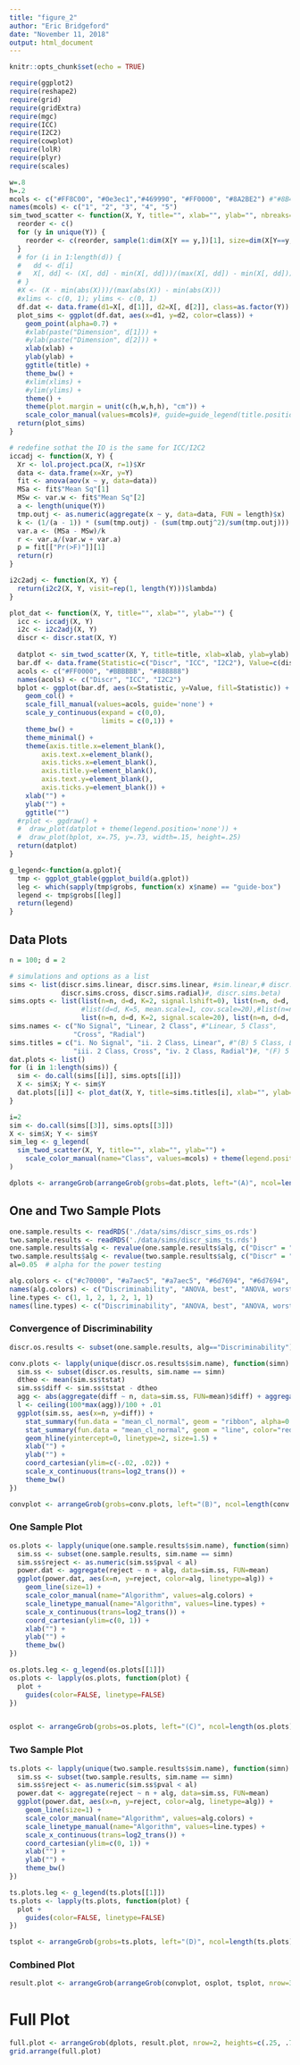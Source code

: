 ```yaml
---
title: "figure_2"
author: "Eric Bridgeford"
date: "November 11, 2018"
output: html_document
---
```


```r
knitr::opts_chunk$set(echo = TRUE)
```

```r
require(ggplot2)
require(reshape2)
require(grid)
require(gridExtra)
require(mgc)
require(ICC)
require(I2C2)
require(cowplot)
require(lolR)
require(plyr)
require(scales)
```

```r
w=.8
h=.2
mcols <- c("#FF8C00", "#0e3ec1","#469990", "#FF0000", "#8A2BE2") #"#8B4513")
names(mcols) <- c("1", "2", "3", "4", "5")
sim_twod_scatter <- function(X, Y, title="", xlab="", ylab="", nbreaks=4, outlier=NULL, d=c(1, 2)) {
  reorder <- c()
  for (y in unique(Y)) {
    reorder <- c(reorder, sample(1:dim(X[Y == y,])[1], size=dim(X[Y==y,])[1], replace=FALSE))
  }
  # for (i in 1:length(d)) {
  #   dd <- d[i]
  #   X[, dd] <- (X[, dd] - min(X[, dd]))/(max(X[, dd]) - min(X[, dd]))
  # }
  #X <- (X - min(abs(X)))/(max(abs(X)) - min(abs(X)))
  #xlims <- c(0, 1); ylims <- c(0, 1)
  df.dat <- data.frame(d1=X[, d[1]], d2=X[, d[2]], class=as.factor(Y))
  plot_sims <- ggplot(df.dat, aes(x=d1, y=d2, color=class)) +
    geom_point(alpha=0.7) +
    #xlab(paste("Dimension", d[1])) +
    #ylab(paste("Dimension", d[2])) +
    xlab(xlab) +
    ylab(ylab) +
    ggtitle(title) +
    theme_bw() +
    #xlim(xlims) +
    #ylim(ylims) +
    theme() +
    theme(plot.margin = unit(c(h,w,h,h), "cm")) +
    scale_color_manual(values=mcols)#, guide=guide_legend(title.position="top", title.hjust = .5))
  return(plot_sims)
}

# redefine sothat the IO is the same for ICC/I2C2
iccadj <- function(X, Y) {
  Xr <- lol.project.pca(X, r=1)$Xr
  data <- data.frame(x=Xr, y=Y)
  fit <- anova(aov(x ~ y, data=data))
  MSa <- fit$"Mean Sq"[1]
  MSw <- var.w <- fit$"Mean Sq"[2]
  a <- length(unique(Y))
  tmp.outj <- as.numeric(aggregate(x ~ y, data=data, FUN = length)$x)
  k <- (1/(a - 1)) * (sum(tmp.outj) - (sum(tmp.outj^2)/sum(tmp.outj)))
  var.a <- (MSa - MSw)/k
  r <- var.a/(var.w + var.a)
  p = fit[["Pr(>F)"]][1]
  return(r)
}

i2c2adj <- function(X, Y) {
  return(i2c2(X, Y, visit=rep(1, length(Y)))$lambda)
}

plot_dat <- function(X, Y, title="", xlab="", ylab="") {
  icc <- iccadj(X, Y)
  i2c <- i2c2adj(X, Y)
  discr <- discr.stat(X, Y)
  
  datplot <- sim_twod_scatter(X, Y, title=title, xlab=xlab, ylab=ylab) + theme(legend.position='none')
  bar.df <- data.frame(Statistic=c("Discr", "ICC", "I2C2"), Value=c(discr$discr, icc, i2c))
  acols <- c("#FF0000", "#BBBBBB", "#888888")
  names(acols) <- c("Discr", "ICC", "I2C2")
  bplot <- ggplot(bar.df, aes(x=Statistic, y=Value, fill=Statistic)) +
    geom_col() +
    scale_fill_manual(values=acols, guide='none') +
    scale_y_continuous(expand = c(0,0),
                       limits = c(0,1)) +
    theme_bw() +
    theme_minimal() +
    theme(axis.title.x=element_blank(),
        axis.text.x=element_blank(),
        axis.ticks.x=element_blank(),
        axis.title.y=element_blank(),
        axis.text.y=element_blank(),
        axis.ticks.y=element_blank()) +
    xlab("") +
    ylab("") +
    ggtitle("")
  #rplot <- ggdraw() +
  #  draw_plot(datplot + theme(legend.position='none')) +
  #  draw_plot(bplot, x=.75, y=.73, width=.15, height=.25)
  return(datplot)
}

g_legend<-function(a.gplot){
  tmp <- ggplot_gtable(ggplot_build(a.gplot))
  leg <- which(sapply(tmp$grobs, function(x) x$name) == "guide-box")
  legend <- tmp$grobs[[leg]]
  return(legend)
}
```

## Data Plots

```r
n = 100; d = 2

# simulations and options as a list
sims <- list(discr.sims.linear, discr.sims.linear, #sim.linear,# discr.sims.exp,
             discr.sims.cross, discr.sims.radial)#, discr.sims.beta)
sims.opts <- list(list(n=n, d=d, K=2, signal.lshift=0), list(n=n, d=d, K=2, signal.lshift=1),
                  #list(d=d, K=5, mean.scale=1, cov.scale=20),#list(n=n, d=d, K=2, cov.scale=4),
                  list(n=n, d=d, K=2, signal.scale=20), list(n=n, d=d, K=2))#,
sims.names <- c("No Signal", "Linear, 2 Class", #"Linear, 5 Class",
                "Cross", "Radial")
sims.titles = c("i. No Signal", "ii. 2 Class, Linear", #"(B) 5 Class, Linear", #"(C) 5 Class, Exponential",
                "iii. 2 Class, Cross", "iv. 2 Class, Radial")#, "(F) 5 Class, Beta")
dat.plots <- list()
for (i in 1:length(sims)) {
  sim <- do.call(sims[[i]], sims.opts[[i]])
  X <- sim$X; Y <- sim$Y
  dat.plots[[i]] <- plot_dat(X, Y, title=sims.titles[i], xlab="", ylab="")
}
```

```r
i=2
sim <- do.call(sims[[3]], sims.opts[[3]])
X <- sim$X; Y <- sim$Y
sim_leg <- g_legend(
  sim_twod_scatter(X, Y, title="", xlab="", ylab="") +
    scale_color_manual(name="Class", values=mcols) + theme(legend.position='right')
)

dplots <- arrangeGrob(arrangeGrob(grobs=dat.plots, left="(A)", ncol=length(sims)), sim_leg, widths=c(0.9, .15))
```
## One and Two Sample Plots

```r
one.sample.results <- readRDS('./data/sims/discr_sims_os.rds')
two.sample.results <- readRDS('./data/sims/discr_sims_ts.rds')
one.sample.results$alg <- revalue(one.sample.results$alg, c("Discr" = "Discriminability"))
two.sample.results$alg <- revalue(two.sample.results$alg, c("Discr" = "Discriminability"))
al=0.05  # alpha for the power testing

alg.colors <- c("#c70000", "#a7aec5", "#a7aec5", "#6d7694", "#6d7694", "#989898", "#4f4f4f")
names(alg.colors) <- c("Discriminability", "ANOVA, best", "ANOVA, worst", "ICC, best", "ICC, worst", "MANOVA", "I2C2")
line.types <- c(1, 1, 2, 1, 2, 1, 1)
names(line.types) <- c("Discriminability", "ANOVA, best", "ANOVA, worst", "ICC, best", "ICC, worst", "MANOVA", "I2C2")
```

### Convergence of Discriminability

```r
discr.os.results <- subset(one.sample.results, alg=="Discriminability")

conv.plots <- lapply(unique(discr.os.results$sim.name), function(simn) {
  sim.ss <- subset(discr.os.results, sim.name == simn)
  dtheo <- mean(sim.ss$tstat)
  sim.ss$diff <- sim.ss$tstat - dtheo
  agg <- abs(aggregate(diff ~ n, data=sim.ss, FUN=mean)$diff) + aggregate(diff ~ n, data=sim.ss, FUN=var)$diff
  l <- ceiling(100*max(agg))/100 + .01
  ggplot(sim.ss, aes(x=n, y=diff)) +
    stat_summary(fun.data = "mean_cl_normal", geom = "ribbon", alpha=0.5) +
    stat_summary(fun.data = "mean_cl_normal", geom = "line", color="red", size=1) +
    geom_hline(yintercept=0, linetype=2, size=1.5) +
    xlab("") +
    ylab("") +
    coord_cartesian(ylim=c(-.02, .02)) +
    scale_x_continuous(trans=log2_trans()) +
    theme_bw()
})

convplot <- arrangeGrob(grobs=conv.plots, left="(B)", ncol=length(conv.plots))
```

### One Sample Plot

```r
os.plots <- lapply(unique(one.sample.results$sim.name), function(simn) {
  sim.ss <- subset(one.sample.results, sim.name == simn)
  sim.ss$reject <- as.numeric(sim.ss$pval < al)
  power.dat <- aggregate(reject ~ n + alg, data=sim.ss, FUN=mean)
  ggplot(power.dat, aes(x=n, y=reject, color=alg, linetype=alg)) +
    geom_line(size=1) +
    scale_color_manual(name="Algorithm", values=alg.colors) +
    scale_linetype_manual(name="Algorithm", values=line.types) +
    scale_x_continuous(trans=log2_trans()) +
    coord_cartesian(ylim=c(0, 1)) +
    xlab("") +
    ylab("") +
    theme_bw()
})

os.plots.leg <- g_legend(os.plots[[1]])
os.plots <- lapply(os.plots, function(plot) {
  plot +
    guides(color=FALSE, linetype=FALSE)
})


osplot <- arrangeGrob(grobs=os.plots, left="(C)", ncol=length(os.plots))
```

### Two Sample Plot

```r
ts.plots <- lapply(unique(two.sample.results$sim.name), function(simn) {
  sim.ss <- subset(two.sample.results, sim.name == simn)
  sim.ss$reject <- as.numeric(sim.ss$pval < al)
  power.dat <- aggregate(reject ~ n + alg, data=sim.ss, FUN=mean)
  ggplot(power.dat, aes(x=n, y=reject, color=alg, linetype=alg)) +
    geom_line(size=1) +
    scale_color_manual(name="Algorithm", values=alg.colors) +
    scale_linetype_manual(name="Algorithm", values=line.types) +
    scale_x_continuous(trans=log2_trans()) +
    coord_cartesian(ylim=c(0, 1)) +
    xlab("") +
    ylab("") +
    theme_bw()
})

ts.plots.leg <- g_legend(ts.plots[[1]])
ts.plots <- lapply(ts.plots, function(plot) {
  plot +
    guides(color=FALSE, linetype=FALSE)
})

tsplot <- arrangeGrob(grobs=ts.plots, left="(D)", ncol=length(ts.plots))
```

### Combined Plot

```r
result.plot <- arrangeGrob(arrangeGrob(convplot, osplot, tsplot, nrow=3), os.plots.leg, widths=c(.9, .15))
```

# Full Plot

```r
full.plot <- arrangeGrob(dplots, result.plot, nrow=2, heights=c(.25, .75))
grid.arrange(full.plot)
```


